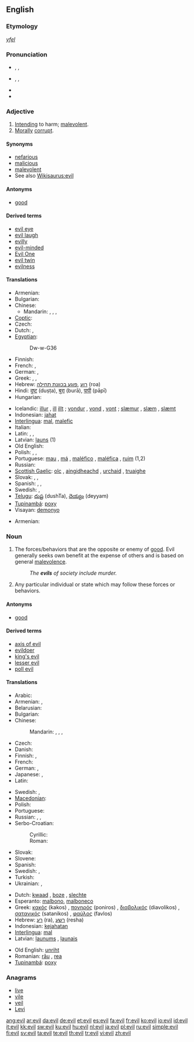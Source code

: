 {{wikipedia|dab=evil (disambiguation)|evil}}
==English==

{{rank|agreement|ship|third|692|evil|outside|beside|worth}}

===Etymology===
{{etyl|ang}} ''[[yfel]]''

===Pronunciation===
* {{enPR|ē-vəl}}, {{IPA|/ˈiːvəl/}}, {{SAMPA|/"i:v@l/}}
* {{enPR|ē-vĭl}}, {{IPA|/ˈiːvɪl/}}, {{SAMPA|/"i:vIl/}}
* {{audio|en-us-evil.ogg|Audio (US)}}
* {{rhymes|iːvəl}}

===Adjective===
{{en-adj|[[eviller]] or ''more evil''|[[evillest]] or ''most evil''}}

# [[intend|Intending]] to harm; [[malevolent]].
# [[morally|Morally]] [[corrupt]].

====Synonyms====
* [[nefarious]]
* [[malicious]]
* [[malevolent]]
* See also [[Wikisaurus:evil]]

====Antonyms====
* [[good]]

====Derived terms====
* [[evil eye]]
* [[evil laugh]]
* [[evilly]]
* [[evil-minded]]
* [[Evil One]]
* [[evil twin]]
* [[evilness]]

====Translations====
{{trans-top|intending to harm}}
* Armenian: {{t|hy|չար|tr=čar|sc=Armn}}
* Bulgarian: {{t+|bg|лош|m|sc=Cyrl}}
* Chinese:
** Mandarin: {{t|cmn|邪惡的|sc=Hani|xs=Mandarin}}, {{t|cmn|邪恶的|tr=xiéède|sc=Hani|xs=Mandarin}}, {{t|cmn|壞的|sc=Hani|xs=Mandarin}}, {{t|cmn|坏的|tr=huàide|sc=Hani|xs=Mandarin}}
* [[Coptic]]: {{tø|cop|ϩⲟⲟⲩ|tr=hoou|sc=Copt}}
* Czech: {{t-|cs|zlý|m}}
* Dutch: {{t+|nl|kwaad}}, {{t-|nl|kwade}}
* [[Egyptian]]: {{tø|egy|ḏw|sc=Egyp}}
*: <hiero>Dw-w-G36</hiero>
* Finnish: {{t+|fi|paha}}
* French: {{t+|fr|mauvais}}, {{t+|fr|diabolique}}
* German: {{t+|de|böse}}, {{t+|de|übel}}
* Greek: {{t+|el|κακός|m|tr=kakos|sc=Grek}}, {{t+|el|φαύλος|m|tr=favlos|sc=Grek}}, {{t+|el|πονηρός|m|tr=poniros|sc=Grek}}
* Hebrew: [[רוע]] ,[[פוגע בכוונת תחילה]] (roa)
* Hindi: [[दुष्ट]] (duṣṭa), [[बुरा]] (burā), [[पापी]] (pāpī)
* Hungarian: {{t|hu|gonosz}}
{{trans-mid}}
* Icelandic: [[illur]] {{m}}, [[ill]] {{f}} [[illt]] {{n}}; [[vondur]] {{m}}, [[vond]] {{f}}, [[vont]] {{n}}; [[slæmur]] {{m}}, [[slæm]] {{f}}, [[slæmt]] {{n}}
* Indonesian: [[jahat]]
* [[Interlingua]]: [[mal]], [[malefic]]
* Italian: {{t+|it|male|m}}
* Latin: {{t+|la|malus|m}}, {{t-|la|mala|f}}, {{t+|la|malum|n}}
* Latvian: [[ļauns]] (1)
* Old English: {{t+|ang|unriht|xs=Old English}}
* Polish: {{t+|pl|zły|m}}, {{t-|pl|zła|f}}, {{t-|pl|złe|n}}
* Portuguese: [[mau]] {{m}}, [[má]] {{f}}, [[maléfico]] {{m}}, [[maléfica]] {{f}}, [[ruim]] {{m|f}} (1,2)
* Russian: {{t+|ru|злой|tr=zloj|sc=Cyrl}}
* [[Scottish Gaelic]]: [[olc]] {{m}}, [[aingidheachd]] {{f}}, [[urchaid]] {{f}}, [[truaighe]] {{f}}
* Slovak: {{t-|sk|zlý|m}}, {{t-|sk|zlý|f|alt=zlá}}, {{t-|sk|zlý|n|alt=zlé}}
* Spanish: {{t+|es|mal|m}}, {{t+|es|malo|m}}, {{t+|es|mala|f}}
* Swedish: {{t+|sv|ond}}, {{t+|sv|elak}}
* [[Telugu]]: [[దుష్ట]] (dushTa), [[దెయ్యం]] (deyyam)
* [[Tupinambá]]: [[poxy]]
* Visayan: [[demonyo]]
{{trans-bottom}}

{{trans-top|morally corrupt}}
* Armenian: {{t|hy|չար|tr=čar|sc=Armn}}
{{trans-mid}}
{{trans-bottom}}

===Noun===
{{wikipedia}}
{{en-noun|s|-}}

# The forces/behaviors that are the opposite or enemy of [[good]].  Evil generally seeks own benefit at the expense of others and is based on general [[malevolence]].
#: ''The '''evils''' of society include murder.''
# Any particular individual or state which may follow these forces or behaviors.

====Antonyms====
* [[good]]

====Derived terms====
* [[axis of evil]]
* [[evildoer]]
* [[king's evil]]
* [[lesser evil]]
* [[poll evil]]

====Translations====
{{rfc-tsort|duplicate language: Swedish}}
{{trans-top|evil}}
* Arabic: {{t+|ar|شر|m|tr=sharr|sc=Arab}}
* Armenian: {{t|hy|չարություն|tr=čarut’yun|sc=Armn}},  {{t|hy|չարիք|tr=čarik’|sc=Armn}}
* Belarusian: {{t-|be|зло|n|tr=zlo|sc=Cyrl|xs=Belarusian}}
* Bulgarian: {{t+|bg|зло|n|tr=zlo|sc=Cyrl}}
* Chinese:
*: Mandarin: {{t|cmn|邪惡|sc=Hani|xs=Mandarin}},  {{t|cmn|邪恶|tr=xié'è|sc=Hani|xs=Mandarin}}, {{t-|cmn|惡|sc=Hani|xs=Mandarin}},  {{t-|cmn|恶|tr=è|sc=Hani|xs=Mandarin}}
* Czech: {{t-|cs|zlo|n}}
* Danish: {{t+|da|ond|c}}
* Finnish: {{t+|fi|paha}}, {{t+|fi|pahuus}}
* French: {{t+|fr|mal|m}}
* German: {{t-|de|Böse|n}}, {{t-|de|Übel|n}}
* Japanese: {{t|ja|邪悪|tr=じゃあく, jaaku|sc=Jpan}},  {{t+|ja|悪|tr=あく, aku|sc=Jpan}}
* Latin: {{t+|la|malum|n}}
{{trans-mid}}
* Swedish: {{t+|no|ond|c}}, {{t|no|ondskap|c}}
* [[Macedonian]]: {{t-|mk|зло|n|tr=zlo|sc=Cyrl|xs=Macedonian}}
* Polish: {{t+|pl|zło|n}}
* Portuguese: {{t+|pt|mal|m}}
* Russian: {{t+|ru|зло|n|tr=zlo|sc=Cyrl}},  {{t|ru|лихо|n|tr=líxo|sc=Cyrl}},  {{t|ru|худо|n|tr=xúdo|sc=Cyrl}}
* Serbo-Croatian:
*: Cyrillic: {{tø|sh|зло|n|sc=Cyrl|xs=Serbo-Croatian}}
*: Roman: {{tø|sh|zlo|n|xs=Serbo-Croatian}}
* Slovak: {{t-|sk|zlo|n}}
* Slovene: {{t+|sl|zlo|n}}
* Spanish: {{t+|es|mal|m}}
* Swedish: {{t+|sv|ond|c}}, {{t|sv|ondska|c}}
* Turkish: {{t|tr|kötülük}}
* Ukrainian: {{t-|uk|зло|n|tr=zlo|sc=Cyrl|xs=Ukrainian}},  {{t|uk|лихо|n|tr=lýxo|sc=Cyrl|xs=Ukrainian}}
{{trans-bottom}}

{{checktrans-top}}
* Dutch: [[kwaad]] {{n}}, [[boze]] {{n}}, [[slechte]] {{n}}
* Esperanto: [[malbono]], [[malboneco]]
* Greek: [[κακός]] (kakos) {{m}}, [[πονηρός]] (poniros) {{m}}, [[διαβολικός]] (diavolikos) {{m}}, [[σατανικός]] (satanikos) {{m}}, [[φαύλος]] (favlos) {{m}}
* Hebrew: [[רע]] (ra), [[רשע]] (resha)
* Indonesian: [[kejahatan]]
* [[Interlingua]]: [[mal]]
* Latvian: [[ļaunums]] {{m}}, [[ļaunais]] {{m}}
{{trans-mid}}
* Old English: [[unriht]]
* Romanian: [[rău]] {{m}}, [[rea]] {{f}}
* [[Tupinambá]]: [[poxy]]
{{trans-bottom}}

===Anagrams===
* [[live]]
* [[vile]]
* [[veil]]
* [[Levi]]

[[ang:evil]]
[[ar:evil]]
[[da:evil]]
[[de:evil]]
[[et:evil]]
[[es:evil]]
[[fa:evil]]
[[fr:evil]]
[[ko:evil]]
[[io:evil]]
[[id:evil]]
[[it:evil]]
[[kk:evil]]
[[sw:evil]]
[[ku:evil]]
[[hu:evil]]
[[nl:evil]]
[[ja:evil]]
[[pl:evil]]
[[ru:evil]]
[[simple:evil]]
[[fi:evil]]
[[sv:evil]]
[[ta:evil]]
[[te:evil]]
[[th:evil]]
[[tr:evil]]
[[vi:evil]]
[[zh:evil]]